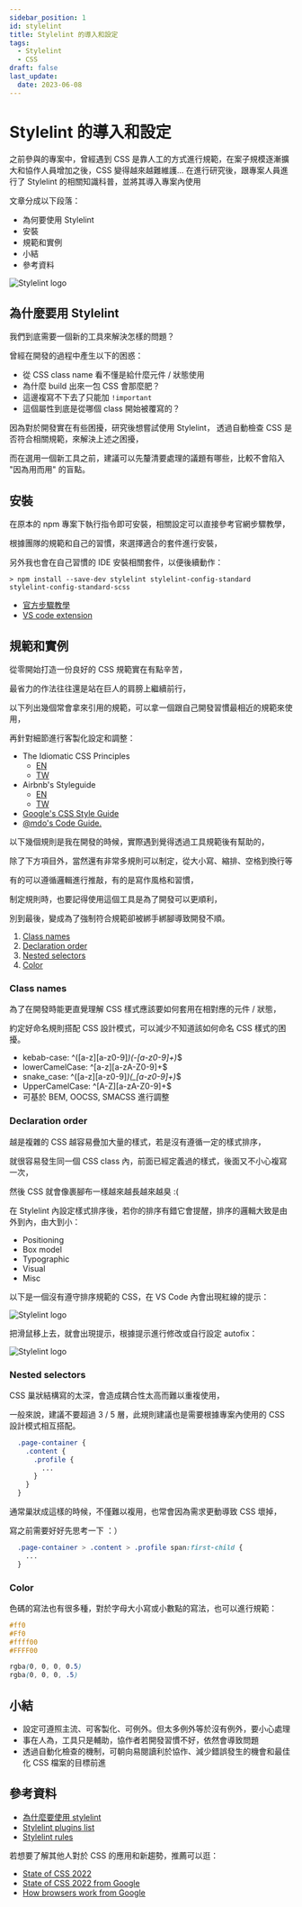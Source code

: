 ```yaml
---
sidebar_position: 1
id: stylelint
title: Stylelint 的導入和設定
tags:
  - Stylelint
  - CSS
draft: false
last_update:
  date: 2023-06-08
---
```


# Stylelint 的導入和設定

之前參與的專案中，曾經遇到 CSS 是靠人工的方式進行規範，在案子規模逐漸擴大和協作人員增加之後，CSS 變得越來越難維護... 在進行研究後，跟專案人員進行了 Stylelint 的相關知識科普，並將其導入專案內使用

文章分成以下段落：

* 為何要使用 Stylelint
* 安裝
* 規範和實例
* 小結
* 參考資料

![Stylelint logo](./img/stylelint-icon.png)

## 為什麼要用 Stylelint

我們到底需要一個新的工具來解決怎樣的問題？

曾經在開發的過程中產生以下的困惑：

* 從 CSS class name 看不懂是給什麼元件 / 狀態使用
* 為什麼 build 出來一包 CSS 會那麼肥？
* 這邊複寫不下去了只能加 `!important`
* 這個屬性到底是從哪個 class 開始被覆寫的？

因為對於開發實在有些困擾，研究後想嘗試使用 Stylelint，
透過自動檢查 CSS 是否符合相關規範，來解決上述之困擾，

而在選用一個新工具之前，建議可以先釐清要處理的議題有哪些，比較不會陷入 "因為用而用" 的盲點。


## 安裝

在原本的 npm 專案下執行指令即可安裝，相關設定可以直接參考官網步驟教學，

根據團隊的規範和自己的習慣，來選擇適合的套件進行安裝，

另外我也會在自己習慣的 IDE 安裝相關套件，以便後續動作：

``` shell
> npm install --save-dev stylelint stylelint-config-standard stylelint-config-standard-scss
```

- [官方步驟教學](https://stylelint.io/user-guide/get-started/)
- [VS code extension](https://marketplace.visualstudio.com/items?itemName=stylelint.vscode-stylelint)


## 規範和實例

從零開始打造一份良好的 CSS 規範實在有點辛苦，

最省力的作法往往還是站在巨人的肩膀上繼續前行，

以下列出幾個常會拿來引用的規範，可以拿一個跟自己開發習慣最相近的規範來使用，

再針對細節進行客製化設定和調整：

- The Idiomatic CSS Principles
  - [EN](https://github.com/necolas/idiomatic-css)
  - [TW](https://github.com/necolas/idiomatic-css/tree/master/translations/zh-TW)
- Airbnb's Styleguide
  - [EN](https://github.com/airbnb/css#css)
  - [TW](https://github.com/ArvinH/css-style-guide)
- [Google's CSS Style Guide](https://google.github.io/styleguide/htmlcssguide.html#CSS_Formatting_Rules)
- [@mdo's Code Guide.](https://codeguide.co/#css)


以下幾個規則是我在開發的時候，實際遇到覺得透過工具規範後有幫助的，

除了下方項目外，當然還有非常多規則可以制定，從大小寫、縮排、空格到換行等

有的可以遵循邏輯進行推敲，有的是寫作風格和習慣，

制定規則時，也要記得使用這個工具是為了開發可以更順利，

別到最後，變成為了強制符合規範卻被綁手綁腳導致開發不順。

1. [Class names](#class-names)
2. [Declaration order](#declaration-order)
3. [Nested selectors](#nested-selectors)
4. [Color](#color)


### Class names

為了在開發時能更直覺理解 CSS 樣式應該要如何套用在相對應的元件 / 狀態，

約定好命名規則搭配 CSS 設計模式，可以減少不知道該如何命名 CSS 樣式的困擾。

- kebab-case: ^([a-z][a-z0-9]*)(-[a-z0-9]+)*$
- lowerCamelCase: ^[a-z][a-zA-Z0-9]+$
- snake_case: ^([a-z][a-z0-9]*)(_[a-z0-9]+)*$
- UpperCamelCase: ^[A-Z][a-zA-Z0-9]+$
- 可基於 BEM, OOCSS, SMACSS 進行調整


### Declaration order

越是複雜的 CSS 越容易疊加大量的樣式，若是沒有遵循一定的樣式排序，

就很容易發生同一個 CSS class 內，前面已經定義過的樣式，後面又不小心複寫一次，

然後 CSS 就會像裹腳布一樣越來越長越來越臭 :(

在 Stylelint 內設定樣式排序後，若你的排序有錯它會提醒，排序的邏輯大致是由外到內，由大到小：

- Positioning
- Box model
- Typographic
- Visual
- Misc

以下是一個沒有遵守排序規範的 CSS，在 VS Code 內會出現紅線的提示：

![Stylelint logo](./img/order1.png)

把滑鼠移上去，就會出現提示，根據提示進行修改或自行設定 autofix：

![Stylelint logo](./img/order2.png)


### Nested selectors

CSS 巢狀結構寫的太深，會造成耦合性太高而難以重複使用，

一般來說，建議不要超過 3 / 5 層，此規則建議也是需要根據專案內使用的 CSS 設計模式相互搭配。

```css
  .page-container {
    .content {
      .profile {
        ...
      }
    }
  }
```

通常巢狀成這樣的時候，不僅難以複用，也常會因為需求更動導致 CSS 壞掉，

寫之前需要好好先思考一下 ：）

```css
  .page-container > .content > .profile span:first-child {
    ...
  }
```

### Color

色碼的寫法也有很多種，對於字母大小寫或小數點的寫法，也可以進行規範：

```css
#ff0
#Ff0
#ffff00
#FFFF00
```

```css
rgba(0, 0, 0, 0.5)
rgba(0, 0, 0, .5)
```

## 小結

- 設定可遵照主流、可客製化、可例外。但太多例外等於沒有例外，要小心處理
- 事在人為，工具只是輔助，協作者若開發習慣不好，依然會導致問題
- 透過自動化檢查的機制，可朝向易閱讀利於協作、減少錯誤發生的機會和最佳化 CSS 檔案的目標前進


## 參考資料

- [為什麼要使用 stylelint](https://css-tricks.com/stylelint/)
- [Stylelint plugins list](https://github.com/stylelint/awesome-stylelint)
- [Stylelint rules](https://stylelint.io/user-guide/rules/list/)

若想要了解其他人對於 CSS 的應用和新趨勢，推薦可以逛：

- [State of CSS 2022](https://2022.stateofcss.com/en-US/)
- [State of CSS 2022 from Google](https://web.dev/state-of-css-2022/)
- [How browsers work from Google](https://web.dev/howbrowserswork/)

